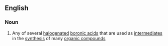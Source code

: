 ==English==

===Noun===
{{en-noun|head=[[haloboronic]] [[acid]]}}

# {{lb|en|organic chemistry}} Any of several [[halogenated]] [[boronic acid]]s that are used as [[intermediate]]s in the [[synthesis]] of many [[organic compound]]s